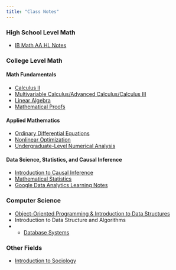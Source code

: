 ```yaml
---
title: "Class Notes"
---
```


### High School Level Math

- [IB Math AA HL Notes](notes/IBMath.qmd)

### College Level Math

#### Math Fundamentals

- [Calculus II](notes/Calc2.qmd)
- [Multivariable Calculus/Advanced Calculus/Calculus III](notes/Calc3.qmd)
- [Linear Algebra](notes/LA.qmd)
- [Mathematical Proofs](notes/Proofs.qmd)

#### Applied Mathematics

- [Ordinary Differential Equations](notes/ODE.qmd)
- [Nonlinear Optimization](notes/nonlinearOpt.qmd)
- [Undergraduate-Level Numerical Analysis](notes/NumericalAnalysis1.qmd)

#### Data Science, Statistics, and Causal Inference

- [Introduction to Causal Inference](https://jrlyu.github.io/qtm110.io/)
- [Mathematical Statistics](notes/MathStats.qmd)
- [Google Data Analytics Learning Notes](https://jrlyu.github.io/google_analytics.io/)

### Computer Science

- [Object-Oriented Programming & Introduction to Data Structures](notes/cs171.qmd)
- Introduction to Data Structure and Algorithms
- - [Database Systems](notes/cs377.qmd)


### Other Fields

- [Introduction to Sociology](https://jrlyu.github.io/intro_to_socio.io/)

